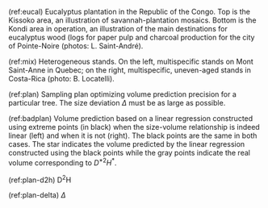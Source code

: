 
<!-- Cross references to have superscripts / underscript in tables and captions -->
<!-- also used to avoid having long captions in R chunk headers                 -->


<!-- Figure captions --> 
(ref:eucal) Eucalyptus plantation in the Republic of the Congo. Top is the Kissoko area, an illustration of savannah-plantation mosaics. Bottom is the Kondi area in operation, an illustration of the main destinations for eucalyptus wood (logs for paper pulp and charcoal production for the city of Pointe-Noire (photos: L. Saint-André).

(ref:mix) Heterogeneous stands. On the left, multispecific stands on Mont Saint-Anne in Quebec; on the right, multispecific, uneven-aged stands in Costa-Rica (photo: B. Locatelli).

(ref:plan) Sampling plan optimizing volume prediction precision for a particular tree. The size deviation $\Delta$ must be as large as possible.

(ref:badplan) Volume prediction based on a linear regression constructed using extreme points (in black) when the size-volume relationship is indeed linear (left) and when it is not (right). The black points are the same in both cases. The star indicates the volume predicted by the linear regression constructed using the black points while the gray points indicate the real volume corresponding to $D^{*2}H^*$.

<!-- Figure annotations --> 
(ref:plan-d2h) D^2^H

(ref:plan-delta) $\Delta$